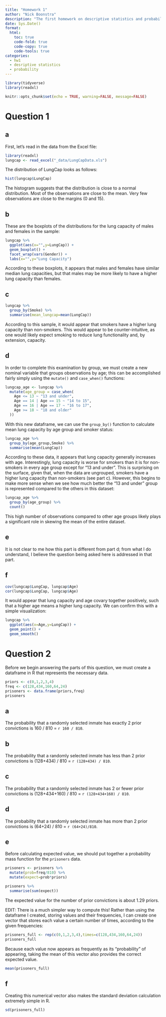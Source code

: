 ```yaml
---
title: "Homework 1"
author: "Nick Boonstra"
description: "The first homework on descriptive statistics and probability"
date: Sys.Date()
format:
  html:
    toc: true
    code-fold: true
    code-copy: true
    code-tools: true
categories:
  - hw1
  - desriptive statistics 
  - probability
---
```


```r

library(tidyverse)
library(readxl)

knitr::opts_chunk$set(echo = TRUE, warning=FALSE, message=FALSE)
```

# Question 1

## a

First, let's read in the data from the Excel file:

```r
library(readxl)
lungcap <- read_excel("_data/LungCapData.xls")
```

The distribution of LungCap looks as follows:

```r
hist(lungcap$LungCap)
```

The histogram suggests that the distribution is close to a normal distribution. Most of the observations are close to the mean. Very few observations are close to the margins (0 and 15).

## b

These are the boxplots of the distributions for the lung capacity of males and females in the sample:

```r

lungcap %>% 
  ggplot(aes(x="",y=LungCap)) +
  geom_boxplot() +
  facet_wrap(vars(Gender)) +
  labs(x="",y="Lung Capacity")


```

According to these boxplots, it appears that males and females have similar median lung capacities, but that males may be more likely to have a higher lung capacity than females.

## c

```r

lungcap %>% 
  group_by(Smoke) %>% 
  summarise(mean_lungcap=mean(LungCap))


```

According to this sample, it would appear that smokers have a higher lung capacity than non-smokers. This would appear to be counter-intuitive, as one would likely expect smoking to reduce lung functionality and, by extension, capacity.

## d

In order to complete this examination by group, we must create a new nominal variable that groups observations by age; this can be accomplished fairly simply using the `mutate()` and `case_when()` functions:

```r

lungcap_age <- lungcap %>% 
  mutate(age_group = case_when(
    Age <= 13 ~ "13 and under",
    Age == 14 | Age == 15 ~ "14 to 15",
    Age == 16 | Age == 17 ~ "16 to 17",
    Age >= 18 ~ "18 and older"
  ))

```

With this new dataframe, we can use the `group_by()` function to calculate mean lung capacity by age group and smoker status:

```r

lungcap_age %>% 
  group_by(age_group,Smoke) %>% 
  summarise(mean(LungCap))

```

According to these data, it appears that lung capacity generally increases with age. Interestingly, lung capacity is worse for smokers than it is for non-smokers in every age group except for "13 and under". This is surprising on the surface, given that, when the data are ungrouped, smokers have a higher lung capacity than non-smokers (see part c). However, this begins to make more sense when we see how much better the "13 and under" group is represented compared to the others in this dataset:

```r

lungcap_age %>% 
  group_by(age_group) %>% 
  count()


```

This high number of observations compared to other age groups likely plays a significant role in skewing the mean of the entire dataset.

## e

It is not clear to me how this part is different from part d; from what I do understand, I believe the question being asked here is addressed in that part.

## f

```r

cov(lungcap$LungCap, lungcap$Age)
cor(lungcap$LungCap, lungcap$Age)


```

It would appear that lung capacity and age covary together positively, such that a higher age means a higher lung capacity. We can confirm this with a simple visualization:

```r

lungcap %>% 
  ggplot(aes(x=Age,y=LungCap)) +
  geom_point() +
  geom_smooth()

```

# Question 2

Before we begin answering the parts of this question, we must create a dataframe in R that represents the necessary data.

```r

priors <- c(0,1,2,3,4)
freq <- c(128,434,160,64,24)
prisoners <- data.frame(priors,freq)
prisoners

```

## a

The probability that a randomly selected inmate has exactly 2 prior convictions is 160 / 810 = `r 160 / 810`.

## b

The probability that a randomly selected inmate has less than 2 prior convictions is (128+434) / 810 = `r (128+434) / 810`.

## c

The probability that a randomly selected inmate has 2 or fewer prior convictions is (128+434+160) / 810 = `r (128+434+160) / 810`.

## d

The probability that a randomly selected inmate has more than 2 prior convictions is (64+24) / 810 = `r (64+24)/810`.

## e

Before calculating expected value, we should put together a probability mass function for the `prisoners` data.

```r

prisoners <- prisoners %>% 
  mutate(prob=freq/810) %>% 
  mutate(expect=prob*priors)

prisoners %>% 
  summarise(sum(expect))


```

The expected value for the number of prior convictions is about 1.29 priors.

EDIT: There is a much simpler way to compute this! Rather than using the dataframe I created, storing values and their frequencies, I can create one vector that stores each value a certain number of times, according to the given frequencies:

```r

prisoners_full <- rep(c(0,1,2,3,4),times=c(128,434,160,64,24))
prisoners_full

```

Because each value now appears as frequently as its "probability" of appearing, taking the mean of this vector also provides the correct expected value.

```r

mean(prisoners_full)

```


## f

Creating this numerical vector also makes the standard deviation calculation extremely simple in R.

```r

sd(prisoners_full)

```

